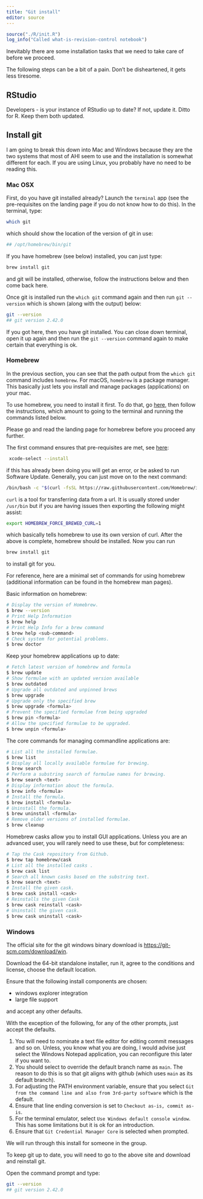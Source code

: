 ```yaml
---
title: "Git install"
editor: source
---
```




```r
source("./R/init.R")
log_info("Called what-is-revision-control notebook")
```

Inevitably there are some installation tasks that we need to take care of before we proceed.

::: callout-warning
The following steps can be a bit of a pain.
Don't be disheartened, it gets less tiresome.
:::


## RStudio

Developers - is your instance of RStudio up to date?
If not, update it.
Ditto for R.
Keep them both updated.

## Install git 

I am going to break this down into Mac and Windows because they are the two systems that most of AHI seem to use and the installation is somewhat different for each.
If you are using Linux, you probably have no need to be reading this.

### Mac OSX

First, do you have git installed already?
Launch the `terminal` app (see the pre-requisites on the landing page if you do not know how to do this).
In the terminal, type:

```bash
which git
```

which should show the location of the version of git in use:

```bash
## /opt/homebrew/bin/git
```

If you have homebrew (see below) installed, you can just type:

```bash
brew install git
```

and git will be installed, otherwise, follow the instructions below and then come back here.

Once git is installed run the `which git` command again and then run `git --version` which is shown (along with the output) below:

```bash
git --version
## git version 2.42.0
```

If you got here, then you have git installed.
You can close down terminal, open it up again and then run the `git --version` command again to make certain that everything is ok.

### Homebrew

In the previous section, you can see that the path output from the `which git` command includes `homebrew`.
For macOS, `homebrew` is a package manager.
This basically just lets you install and manage packages (applications) on your mac.

To use homebrew, you need to install it first.
To do that, go [here](https://brew.sh/), then follow the instructions, which amount to going to the terminal and running the commands listed below.

Please go and read the landing page for homebrew before you proceed any further.

The first command ensures that pre-requisites are met, see [here](https://docs.brew.sh/Installation):

```bash
 xcode-select --install
```

if this has already been doing you will get an error, or be asked to run Software Update.
Generally, you can just move on to the next command:

```bash
/bin/bash -c "$(curl -fsSL https://raw.githubusercontent.com/Homebrew/install/HEAD/install.sh)"
```

`curl` is a tool for transferring data from a url.
It is usually stored under `/usr/bin` but if you are having issues then exporting the following might assist:

```bash
export HOMEBREW_FORCE_BREWED_CURL=1
```

which basically tells homebrew to use its own version of curl.
After the above is complete, homebrew should be installed.
Now you can run 

```bash
brew install git
```

to install git for you.

For reference, here are a minimal set of commands for using homebrew (additional information can be found in the homebrew man pages).

Basic information on homebrew:

```bash
# Display the version of Homebrew.
$ brew --version
# Print Help Information
$ brew help
# Print Help Info for a brew command
$ brew help <sub-command>
# Check system for potential problems.
$ brew doctor
```

Keep your homebrew applications up to date:

```bash
# Fetch latest version of homebrew and formula
$ brew update
# Show formulae with an updated version available
$ brew outdated
# Upgrade all outdated and unpinned brews
$ brew upgrade
# Upgrade only the specified brew
$ brew upgrade <formula>
# Prevent the specified formulae from being upgraded
$ brew pin <formula>
# Allow the specified formulae to be upgraded.
$ brew unpin <formula>
```

The core commands for managing commandline applications are:

```bash
# List all the installed formulae.
$ brew list
# Display all locally available formulae for brewing.
$ brew search
# Perform a substring search of formulae names for brewing.
$ brew search <text>
# Display information about the formula.
$ brew info <formula>
# Install the formula.
$ brew install <formula>
# Uninstall the formula.
$ brew uninstall <formula>
# Remove older versions of installed formulae.
$ brew cleanup
```

Homebrew casks allow you to install GUI applications.
Unless you are an advanced user, you will rarely need to use these, but for completeness:

```bash
# Tap the Cask repository from Github.
$ brew tap homebrew/cask
# List all the installed casks .
$ brew cask list
# Search all known casks based on the substring text.
$ brew search <text>
# Install the given cask.
$ brew cask install <cask>
# Reinstalls the given Cask
$ brew cask reinstall <cask>
# Uninstall the given cask.
$ brew cask uninstall <cask>
```

### Windows {#sec-git-install-win}

The official site for the git windows binary download is [https://git-scm.com/download/win](https://git-scm.com/download/win).

Download the 64-bit standalone installer, run it, agree to the conditions and license, choose the default location.

Ensure that the following install components are chosen:

+ windows explorer integration
+ large file support

and accept any other defaults.

With the exception of the following, for any of the other prompts, just accept the defaults. 

1. You will need to nominate a text file editor for editing commit messages and so on.
Unless, you know what you are doing, I would advise just select the Windows Notepad application, you can reconfigure this later if you want to.
2. You should select to override the default branch name as `main`.
The reason to do this is so that git aligns with github (which uses `main` as its default branch).
3. For adjusting the PATH environment variable, ensure that you select `Git from the command line and also from 3rd-party software` which is the default.
4. Ensure that line ending conversion is set to `Checkout as-is, commit as-is`. 
5. For the terminal emulator, select `Use Windows default console window`. 
This has some limitations but it is ok for an introduction.
6. Ensure that `Git Credential Manager Core` is selected when prompted.

We will run through this install for someone in the group.

To keep git up to date, you will need to go to the above site and download and reinstall git.

Open the command prompt and type:

```bash
git --version
## git version 2.42.0
```




